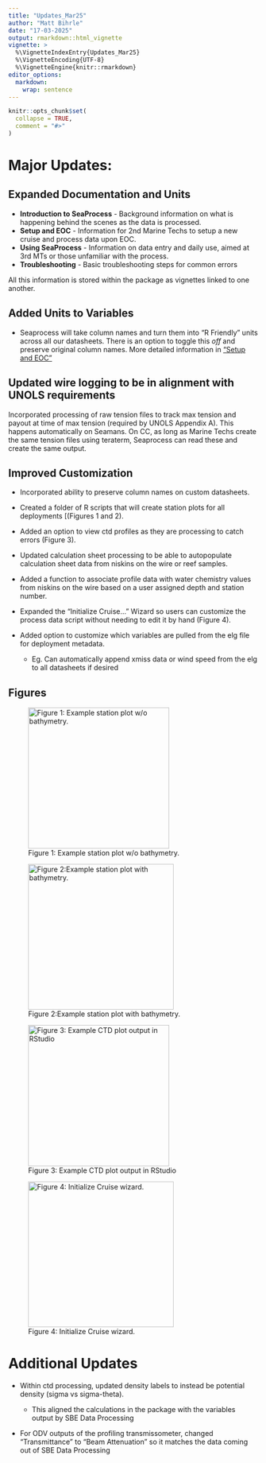 ```yaml
---
title: "Updates_Mar25"
author: "Matt Bihrle"
date: "17-03-2025"
output: rmarkdown::html_vignette
vignette: >
  %\VignetteIndexEntry{Updates_Mar25}
  %\VignetteEncoding{UTF-8}
  %\VignetteEngine{knitr::rmarkdown}
editor_options: 
  markdown: 
    wrap: sentence
---
```


```r
knitr::opts_chunk$set(
  collapse = TRUE,
  comment = "#>"
)
```

# Major Updates:

## Expanded Documentation and Units

-   **Introduction to SeaProcess** - Background information on what is happening behind the scenes as the data is processed.
-   **Setup and EOC** - Information for 2nd Marine Techs to setup a new cruise and process data upon EOC.
-   **Using SeaProcess** - Information on data entry and daily use, aimed at 3rd MTs or those unfamiliar with the process.
-   **Troubleshooting** - Basic troubleshooting steps for common errors

All this information is stored within the package as vignettes linked to one another.

## Added Units to Variables

-   Seaprocess will take column names and turn them into “R Friendly” units across all our datasheets. There is an option to toggle this *off* and preserve original column names. More detailed information in [“Setup and EOC"](Setup_and_EOC_SeaProcess.html)

## Updated wire logging to be in alignment with UNOLS requirements

Incorporated processing of raw tension files to track max tension and payout at time of max tension (required by UNOLS Appendix A).
This happens automatically on Seamans.
On CC, as long as Marine Techs create the same tension files using teraterm, Seaprocess can read these and create the same output.

## Improved Customization

-   Incorporated ability to preserve column names on custom datasheets.

-   Created a folder of R scripts that will create station plots for all deployments [(Figures 1 and 2).

-   Added an option to view ctd profiles as they are processing to catch errors (Figure 3).

-   Updated calculation sheet processing to be able to autopopulate calculation sheet data from niskins on the wire or reef samples.

-   Added a function to associate profile data with water chemistry values from niskins on the wire based on a user assigned depth and station number.

-   Expanded the “Initialize Cruise…” Wizard so users can customize the process data script without needing to edit it by hand (Figure 4).

-   Added option to customize which variables are pulled from the elg file for deployment metadata.

    -   Eg. Can automatically append xmiss data or wind speed from the elg to all datasheets if desired

## Figures

![Figure 1: Example station plot w/o bathymetry.](images/station_plot_nobathymetry.png){width="284"}

![Figure 2:Example station plot with bathymetry.](images/station_plot_bathymetry.png){width="293"}

![Figure 3: Example CTD plot output in RStudio](images/ctd_output.png){width="284"}

![Figure 4: Initialize Cruise wizard.](images/Cruise_template.png){width="293"}

# Additional Updates

-   Within ctd processing, updated density labels to instead be potential density (sigma vs sigma-theta).

    -   This aligned the calculations in the package with the variables output by SBE Data Processing

-   For ODV outputs of the profiling transmissometer, changed “Transmittance” to “Beam Attenuation” so it matches the data coming out of SBE Data Processing
